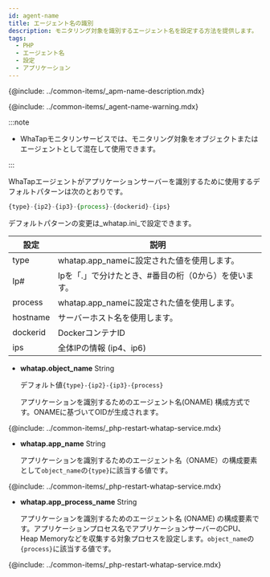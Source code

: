 ```yaml
---
id: agent-name
title: エージェント名の識別
description: モニタリング対象を識別するエージェント名を設定する方法を提供します。
tags:
  - PHP
  - エージェント名
  - 設定
  - アプリケーション
---
```


{@include: ../common-items/_apm-name-description.mdx}

{@include: ../common-items/_agent-name-warning.mdx}

:::note

-   WhaTapモニタリンサービスでは、モニタリング対象をオブジェクトまたはエージェントとして混在して使用できます。

:::

WhaTapエージェントがアプリケーションサーバーを識別するために使用するデフォルトパターンは次のとおりです。

```javascript title='object_name - default pattern'
{type}-{ip2}-{ip3}-{process}-{dockerid}-{ips}
```

デフォルトパターンの変更は_whatap.ini_で設定できます。

| 設定       | 説明                            |
| -------- | ----------------------------- |
| type     | whatap.app_nameに設定された値を使用します。 |
| Ip#      | Ipを「.」で分けたとき、#番目の桁（0から）を使います。 |
| process  | whatap.app_nameに設定された値を使用します。 |
| hostname | サーバーホスト名を使用します。               |
| dockerid | DockerコンテナID                  |
| ips      | 全体IPの情報 (ip4、ip6)             |

-   **whatap.object_name** <span class='type'>String</span>

    デフォルト値`{type}-{ip2}-{ip3}-{process}`

    アプリケーションを識別するためのエージェント名(ONAME) 構成方式です。ONAMEに基づいてOIDが生成されます。  

{@include: ../common-items/_php-restart-whatap-service.mdx}

-   **whatap.app_name** <span class='type'>String</span>

    アプリケーションを識別するためのエージェント名（ONAME）の構成要素として`object_name`の`{type}`に該当する値です。  

{@include: ../common-items/_php-restart-whatap-service.mdx}

-   **whatap.app_process_name** <span class='type'>String</span>

    アプリケーションを識別するためのエージェント名 (ONAME) の構成要素です。アプリケーションプロセス名でアプリケーションサーバーのCPU、Heap Memoryなどを収集する対象プロセスを設定します。`object_name`の`{process}`に該当する値です。  

{@include: ../common-items/_php-restart-whatap-service.mdx}
